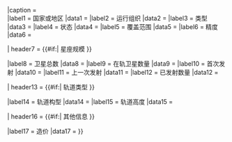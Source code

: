{{Infobox
|bodystyle   = width:22em;
|title={{{name<includeonly>|{{PAGENAME}}</includeonly>}}}

|image = {{#invoke:InfoboxImage|InfoboxImage|image={{{image<includeonly>|</includeonly>}}}|alt={{{image_alt<includeonly>|</includeonly>}}}|size={{{image_size<includeonly>|</includeonly>}}}|sizedefault=frameless|upright=1.18}}
|caption    = {{{image_caption<includeonly>|</includeonly>}}}<br/>

|label1    = 国家或地区
|data1     = {{{country<includeonly>|</includeonly>}}}
|label2    = 运行组织
|data2     = {{{operator<includeonly>|</includeonly>}}}
|label3    = 类型
|data3     = {{{type<includeonly>|</includeonly>}}}
|label4    = 状态
|data4     = {{{status<includeonly>|</includeonly>}}}
|label5    = 覆盖范围
|data5     = {{{coverage<includeonly>|</includeonly>}}}
|label6    = 精度
|data6     = {{{precision<includeonly>|</includeonly>}}}

| header7 = {{#if:{{{satellites_nominal|}}}{{{satellites_current|}}}{{{first_launch|}}}{{{last_launch|}}}{{{launch_total|}}}| 星座规模 }}

|label8    = 卫星总数
|data8     = {{{satellites_nominal<includeonly>|</includeonly>}}}
|label9    = 在轨卫星数量
|data9     = {{{satellites_current<includeonly>|</includeonly>}}}
|label10    = 首次发射
|data10     = {{{first_launch<includeonly>|</includeonly>}}}
|label11    = 上一次发射
|data11     = {{{last_launch<includeonly>|</includeonly>}}}
|label12    = 已发射数量
|data12     = {{{launch_total<includeonly>|</includeonly>}}}

| header13 = {{#if:{{{regime|}}}{{{orbit_height|}}}| 轨道类型 }}

|label14    = 轨道构型
|data14     = {{{regime<includeonly>|</includeonly>}}}
|label15    = 轨道高度
|data15     = {{{orbit_height<includeonly>|</includeonly>}}}

| header16 = {{#if:{{{cost|}}}| 其他信息 }}

|label17    = 造价
|data17     = {{{cost<includeonly>|</includeonly>}}}
}}<noinclude>
{{documentation}}
</noinclude>